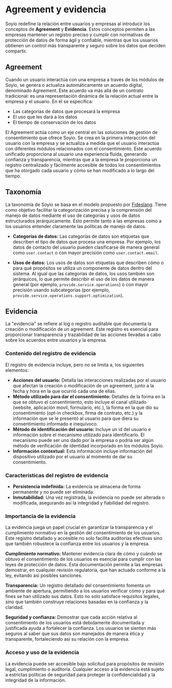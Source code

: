 
# Agreement y evidencia

Soyio redefine la relación entre usuarios y empresas al introducir los conceptos de **Agreement** y **Evidencia**. Estos conceptos permiten a las empresas mantener un registro preciso y cumplir con normativas de protección de datos de forma ágil y confiable, mientras que los usuarios obtienen un control más transparente y seguro sobre los datos que deciden compartir.

## Agreement

Cuando un usuario interactúa con una empresa a través de los módulos de Soyio, se genera o actualiza automáticamente un acuerdo digital, denominado Agreement. Este acuerdo va más allá de un contrato tradicional: es una representación dinámica de la relación actual entre la empresa y el usuario. En él se especifica:
- Las categorías de datos que procesará la empresa
- El uso que les dará a los datos
- El tiempo de conservación de los datos

El Agreement actúa como un eje central en las soluciones de gestión de consentimiento que ofrece Soyio. Se crea en la primera interacción del usuario con la empresa y se actualiza a medida que el usuario interactúa con diferentes módulos relacionados con el consentimiento. Este acuerdo unificado proporciona al usuario una experiencia fluida, generando confianza y transparencia, mientras que a la empresa le proporciona un registro centralizado y fácilmente accesible de todos los consentimientos que ha otorgado cada usuario y cómo se han modificado a lo largo del tiempo.

## Taxonomía

La taxonomía de Soyio se basa en el modelo propuesto por [Fideslang](https://ethyca.github.io/fideslang/). Tiene como objetivo facilitar la categorización precisa y la comprensión del manejo de datos mediante el uso de categorías y usos de datos estructurados jerárquicamente. Esto permite tanto a las empresas como a los usuarios entender claramente las políticas de manejo de datos.

<TaxonomyVisualizer />

- **Categorías de datos:** Las categorías de datos son etiquetas que describen el tipo de datos que procesa una empresa. Por ejemplo, los datos de contacto del usuario pueden clasificarse de manera general como `user.contact` o con mayor precisión como `user.contact.email`.

- **Usos de datos:** Los usos de datos son etiquetas que describen cómo o para qué propósitos se utiliza un componente de datos dentro del sistema. Al igual que las categorías de datos, los usos también son jerárquicos, lo que permite describir el uso de los datos de manera general (por ejemplo, `provide.service.operations`) o con mayor precisión usando subcategorías (por ejemplo, `provide.service.operations.support.optimization`).

## Evidencia

La "evidencia" se refiere al log o registro auditable que documenta la creación o modificación de un agreement. Este registro es esencial para proporcionar transparencia y trazabilidad de las acciones llevadas a cabo sobre los acuerdos entre usuarios y la empresa.

### Contenido del registro de evidencia
El registro de evidencia incluye, pero no se limita a, los siguientes elementos:

- **Acciones del usuario:** Detalla las interacciones realizadas por el usuario que afectan la creación o modificación de un agreement, junto a la fecha y hora en la que ocurrió cada una de ellas.
- **Método utilizado para dar el consentimiento:** Detalles de la forma en la que se obtuvo el consentimiento, esto incluye el canal utilizado (website, aplicación movil, formulario, etc.), la forma en la que dio su consentimiento (opt-in checkbox, firma de contrato, etc.) y la información que se le presentó al usuario para que diera su consentimiento informado e inequívoco.
- **Método de identificación del usuario:** Incluye un id del usuario e información sobre el mecanismo utilizado para identificarlo. El mecanismo puede ser uno dado por la empresa o podría ser algún método de verificación de identidad incorporado en los módulos Soyio.
- **Información contextual:** Esta información incluye información del dispositivo utilizado por el usuario al momento de dar su consentimiento.

### Características del registro de evidencia
- **Persistencia indefinida:** La evidencia se almacena de forma permanente y no puede ser eliminada.
- **Inmutabilidad:** Una vez registrada, la evidencia no puede ser alterada o modificada, asegurando así la integridad y fiabilidad del registro.

### Importancia de la evidencia

La evidencia juega un papel crucial en garantizar la transparencia y el cumplimiento normativo en la gestión del consentimiento de los usuarios. Este registro detallado y accesible no solo facilita auditorías efectivas sino que también robustece la confianza entre los usuarios y la empresa.

**Cumplimiento normativo:** Mantener evidencia clara de cómo y cuándo se obtuvo el consentimiento de los usuarios es esencial para cumplir con las leyes de protección de datos. Esta documentación permite a las empresas demostrar, en cualquier revisión regulatoria, que han actuado conforme a la ley, evitando así posibles sanciones.

**Transparencia:** Un registro detallado del consentimiento fomenta un ambiente de apertura, permitiendo a los usuarios verificar cómo y para qué fines se han utilizado sus datos. Esto no solo satisface requisitos legales, sino que también construye relaciones basadas en la confianza y la claridad.

**Seguridad y confianza:** Demostrar que cada acción relativa al consentimiento de los usuarios está debidamente documentada y justificada ayuda a fortalecer la confianza. Los usuarios se sienten más seguros al saber que sus datos son manejados de manera ética y transparente, fortaleciendo así su relación con la empresa.

### Acceso y uso de la evidencia
La evidencia puede ser accesible bajo solicitud para propósitos de revisión legal, cumplimiento o auditoría. Cualquier acceso a la evidencia está sujeto a estrictas políticas de seguridad para proteger la confidencialidad y la integridad de la información.